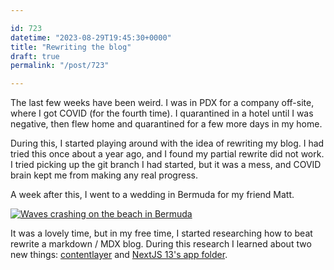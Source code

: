 ```yaml
---

id: 723
datetime: "2023-08-29T19:45:30+0000"
title: "Rewriting the blog"
draft: true
permalink: "/post/723"

---
```


The last few weeks have been weird. I was in PDX for a company off-site, where I got COVID (for the fourth time). I quarantined in a hotel until I was negative, then flew home and quarantined for a few more days in my home. 

During this, I started playing around with the idea of rewriting my blog. I had tried this once about a year ago, and I found my partial rewrite did not work. I tried picking up the git branch I had started, but it was a mess, and COVID brain kept me from making any real progress.

A week after this, I went to a wedding in Bermuda for my friend Matt. 

[![Waves crashing on the beach in Bermuda](https://icco.imgix.net/photos/2023/b7b7ef21-24ab-4af4-8ccf-1c0b5a3171b8.jpeg?auto=format%2Ccompress&w=300)](https://icco.imgix.net/photos/2023/b7b7ef21-24ab-4af4-8ccf-1c0b5a3171b8.jpeg?auto=format%2Ccompress)


It was a lovely time, but in my free time, I started researching how to beat rewrite a markdown / MDX blog. During this research I learned about two new things: [contentlayer](https://contentlayer.dev/) and [NextJS 13's app folder](https://nextjs.org/docs/app).




